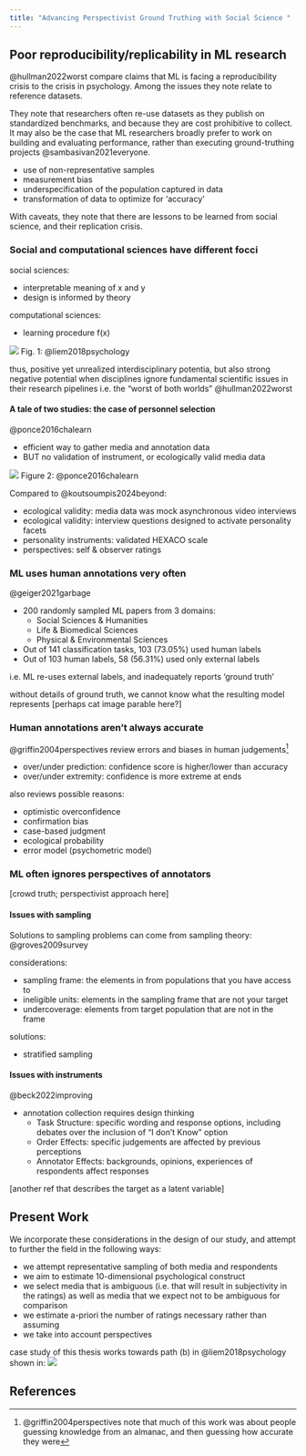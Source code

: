 ```yaml
---
title: "Advancing Perspectivist Ground Truthing with Social Science "
---
```


## Poor reproducibility/replicability in ML research

@hullman2022worst compare claims that ML is facing a reproducibility crisis to the crisis in psychology. Among the issues they note relate to reference datasets.

They note that researchers often re-use datasets as they publish on standardized benchmarks, and because they are cost prohibitive to collect. It may also be the case that ML researchers broadly prefer to work on building and evaluating performance, rather than executing ground-truthing projects @sambasivan2021everyone.

* use of non-representative samples
* measurement bias
* underspecification of the population captured in data
* transformation of data to optimize for 'accuracy'

With caveats, they note that there are lessons to be learned from social science, and their replication crisis.  

### Social and computational sciences have different focci

social sciences:

* interpretable meaning of x and y
* design is informed by theory

computational sciences:

* learning procedure f(x)

![](images/Liem_2018_figure_1.png)
Fig. 1: @liem2018psychology

thus, positive yet unrealized interdisciplinary potentia, but also strong negative potential when disciplines ignore fundamental scientific issues in their research pipelines i.e. the "worst of both worlds" @hullman2022worst 




#### A tale of two studies: the case of personnel selection

@ponce2016chalearn 

* efficient way to gather media and annotation data
* BUT no validation of instrument, or ecologically valid media data

![](images/Ponce_Lopez_2016_figure_2.png)
Figure 2: @ponce2016chalearn 

Compared to @koutsoumpis2024beyond:

* ecological validity: media data was mock asynchronous video interviews
* ecological validity: interview questions designed to activate personality facets
* personality instruments: validated HEXACO scale
* perspectives: self & observer ratings

### ML uses human annotations very often

@geiger2021garbage 

* 200 randomly sampled ML papers from 3 domains:
  * Social Sciences & Humanities
  * Life & Biomedical Sciences
  * Physical & Environmental Sciences

* Out of 141 classification tasks, 103 (73.05%) used human labels
* Out of 103 human labels, 58 (56.31%) used only external labels

i.e. ML re-uses external labels, and inadequately reports 'ground truth'

without details of ground truth, we cannot know what the resulting model represents
[perhaps cat image parable here?]

### Human annotations aren't always accurate

@griffin2004perspectives review errors and biases in human judgements[^2]

[^2]: @griffin2004perspectives note that much of this work was about people guessing knowledge from an almanac, and then guessing how accurate they were

* over/under prediction: confidence score is higher/lower than accuracy
* over/under extremity: confidence is more extreme at ends

also reviews possible reasons:

* optimistic overconfidence
* confirmation bias
* case-based judgment
* ecological probability
* error model (psychometric model)

### ML often ignores perspectives of annotators

[crowd truth; perspectivist approach here]


#### Issues with sampling 

Solutions to sampling problems can come from sampling theory: @groves2009survey

considerations:

* sampling frame: the elements in from populations that you have access to
* ineligible units: elements in the sampling frame that are not your target
* undercoverage: elements from target population that are not in the frame

solutions:

* stratified sampling

#### Issues with instruments

@beck2022improving 

* annotation collection requires design thinking
  * Task Structure: specific wording and response options, including debates over the inclusion of "I don't Know" option
  * Order Effects: specific judgements are affected by previous perceptions
  * Annotator Effects: backgrounds, opinions, experiences of respondents affect responses

[another ref that describes the target as a latent variable]

## Present Work

We incorporate these considerations in the design of our study, and attempt to further the field in the following ways:

* we attempt representative sampling of both media and respondents
* we aim to estimate 10-dimensional psychological construct
* we select media that is ambiguous (i.e. that will result in subjectivity in the ratings) as well as media that we expect not to be ambiguous for comparison
* we estimate a-priori the number of ratings necessary rather than assuming
* we take into account perspectives

case study of this thesis works towards path (b) in @liem2018psychology shown in:
![](images/Liem_2018_figure_2.png)


## References

